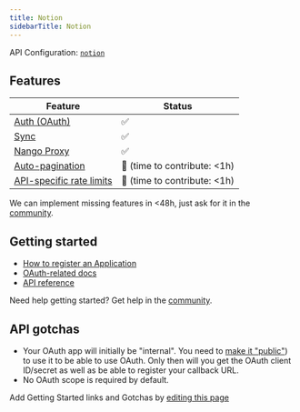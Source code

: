 ```yaml
---
title: Notion
sidebarTitle: Notion
---
```


API Configuration: [`notion`](https://nango.dev/providers.yaml)

## Features

| Feature                                                                          | Status                          |
| -------------------------------------------------------------------------------- | ------------------------------- |
| [Auth (OAuth)](/guides/oauth)                                                      | ✅                              |
| [Sync](/guides/sync)                                                              | ✅                              |
| [Nango Proxy](/guides/proxy)                          | ✅                              |
| [Auto-pagination](/nango-sync/configuration#auto-pagination)                     | 🚫 (time to contribute: &lt;1h) |
| [API-specific rate limits](/nango-sync/configuration#rate-limits-retry-policies) | 🚫 (time to contribute: &lt;1h) |

<Tip>We can implement missing features in &lt;48h, just ask for it in the [community](https://nango.dev/slack).</Tip>
## Getting started

-   [How to register an Application](https://developers.notion.com/docs/authorization)
-   [OAuth-related docs](https://developers.notion.com/docs/authorization#public-integration-auth-flow-set-up)
-   [API reference](https://developers.notion.com/reference/intro)

<Tip>Need help getting started? Get help in the [community](https://nango.dev/slack).</Tip>

## API gotchas

- Your OAuth app will initially be "internal". You need to [make it "public"](https://developers.notion.com/docs/authorization#how-to-make-an-integration-public)) to use it to be able to use OAuth. Only then will you get the OAuth client ID/secret as well as be able to register your callback URL.
- No OAuth scope is required by default.

<Note>Add Getting Started links and Gotchas by [editing this page](https://github.com/nangohq/nango/tree/master/docs-v2/integrations/all/notion.mdx)</Note>
